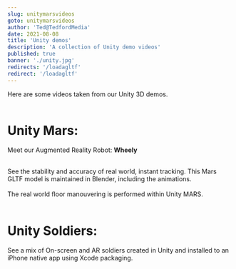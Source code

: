 ```yaml
---
slug: unitymarsvideos
goto: unitymarsvideos
author: 'Ted@TedfordMedia'
date: 2021-08-08
title: 'Unity demos'
description: 'A collection of Unity demo videos'
published: true
banner: './unity.jpg' 
redirects: '/loadagltf'
redirect: '/loadagltf'
---
```


<Layout>
Here are some videos taken from our Unity 3D demos.     
<br /><br />

<YouTube youTubeId="-O_5b3MRr5A" />
</Layout>  

<Layout>
<h1>
Unity Mars:
</h1>
Meet our Augmented Reality Robot: <b>Wheely</b><br /><br />
 
See the stability and accuracy of real world, instant tracking.  This Mars GLTF model is maintained in Blender, including the animations.<br /><br />The real world floor manouvering is performed within Unity MARS. <br /><br />
<YouTube youTubeId="BAJ7gZnHeTg" />

<h1>
Unity Soldiers:
</h1>
See a mix of On-screen and AR soldiers created in Unity and installed to an iPhone native app using Xcode packaging.<br /><br />
<YouTube youTubeId="ZXQ2k3EHkTk" />
</Layout>  

